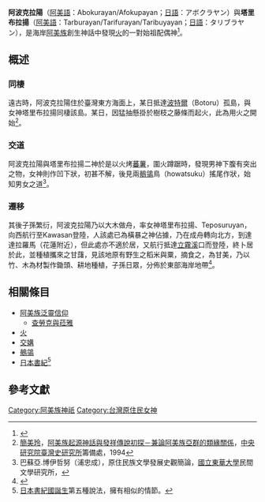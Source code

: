 {{expert|subject=臺灣原住民族}}

'''阿波克拉陽'''（[[阿美語|阿美語]]：Abokurayan/Afokupayan；[[日語|日語]]：アボクラヤン）與'''塔里布拉揚'''（[[阿美語|阿美語]]：Tarburayan/Tarifurayan/Taribuyayan；[[日語|日語]]：タリブラヤン），是海岸[[阿美族|阿美族]]創生神話中發現[[火|火]]的一對始祖配偶神<ref name="阿美族祭儀文化">{{cite web |author= |title=阿美族祭儀文化 |url=https://www.dmtip.gov.tw/web/page/detail?l1=2&l2=61&l3=434&l4=437 |publisher=臺灣原住民數位博物館 |work= |accessdate= |archive-date=2021-05-14 |archive-url=https://web.archive.org/web/20210514053917/https://www.dmtip.gov.tw/web/page/detail?l1=2&l2=61&l3=434&l4=437 |dead-url=no }}</ref>。

== 概述 ==
=== 同棲 ===
遠古時，阿波克拉陽住於臺灣東方海面上，某日抵達[[波特爾|波特爾]]（Botoru）孤島，與女神塔里布拉揚同棲該島。某日，因猛抽懸掛於樹枝之藤條而起火，此為用火之開始<ref name="阿美族起源神話與發祥傳說初探">[[簡美玲|簡美玲]]，[https://hs.nctu.edu.tw/lau7_su1_tiau5_bok8_uploads/14592356133a1389.pdf 阿美族起源神話與發祥傳說初探－兼論阿美族亞群的類緣關係]，[[中央研究院臺灣史研究所|中央研究院臺灣史研究所]]籌備處，1994</ref>{{Rp|91}}。

=== 交道 ===
阿波克拉陽與塔里布拉揚二神於是以火烤[[蕃薯|蕃薯]]，圍火蹲踞時，發現男神下腹有突出之物，女神則作凹下狀，初甚不解，後見兩[[鶺鴒|鶺鴒]]鳥（howatsuku）搖尾作狀，始知男女之道<ref name="原住民族文學發展史觀簡論">巴蘇亞.博伊哲努（浦忠成），原住民族文學發展史觀簡論，[[國立東華大學|國立東華大學]]民間文學研究所，</ref>{{Rp|9}}。

=== 遷移 ===
其後子孫繁衍，阿波克拉陽乃以大木做舟，率女神塔里布拉揚、Teposuruyan，向西航行至Kawasan登陸，人該處已為橫暴之神佔據，乃在成舟轉向北方，到達達拉羅馬（花蓮附近），但此處亦不適於居，又航行抵達[[立霧溪|立霧溪]]口而登陸，終卜居於此，並種植攜來之甘藷，見該地原有野生之稻米與粟，摘食之，為甘美，乃以竹、木為材製作鋤頭、耕地種植，子孫日眾，分佈於東部海岸地帶<ref name="阿美族植物（農業）起源">{{cite web|author= |title=植物（農業）起源 |url=http://210.240.125.35/citing/citing_content.asp?id=2348&keyword=%BD%5F |publisher=臺灣原住民歷史語言文化大辭典 |work=臺灣原住民族資訊資源網 |accessdate=}}</ref>。

== 相關條目 ==
* [[阿美族泛靈信仰|阿美族泛靈信仰]]
** [[查勞克與菈雅|查勞克與菈雅]]
* [[火|火]]
* [[交媾|交媾]]
* [[鶺鴒|鶺鴒]]
* [[日本書紀|日本書紀]]<ref name="交道">[[日本書紀|日本書紀]][[國誕生|國誕生]]第五種說法，擁有相似的情節。</ref>

== 參考文獻 ==
{{reflist}}

{{Myth-stub}}

[[Category:阿美族神祇|Category:阿美族神祇]]
[[Category:台灣原住民女神|Category:台灣原住民女神]]